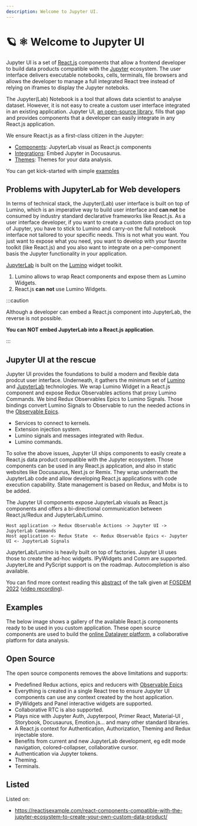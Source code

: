 ```yaml
---
description: Welcome to Jupyter UI.
---
```



# 🪐 ⚛️ Welcome to Jupyter UI

Jupyter UI is a set of [React.js](https://reactjs.org) components that allow a frontend developer to build data products compatible with the [Jupyter](https://jupyter.org) ecosystem. The user interface delivers executable notebooks, cells, terminals, file browsers and allows the developer to manage a full integrated React tree instead of relying on iframes to display the Jupyter noteboks.

The Jupyter(Lab) Notebook is a tool that allows data scientist to analyse dataset. However, it is not easy to create a custom user interface integrated in an existing application. Jupyter UI, [an open-source library](https://github.com/datalayer/jupyter-ui), fills that gap and provides components that a developer can easily integrate in any React.js application.

We ensure React.js as a first-class citizen in the Jupyter:

- [Components](/docs/category/components): JupyterLab visual as React.js components
- [Integrations](/docs/category/integrations): Embed Jupyter in Docusaurus.
- [Themes](/docs/category/themes): Themes for your data analysis.

You can get kick-started with simple [examples](/docs/category/examples)

## Problems with JupyterLab for Web developers

In terms of technical stack, the Jupyter(Lab) user interface is built on top of Lumino, which is an imperative way to build user interface and **can not** be consumed by industry standard declarative frameworks like React.js. As a user interface developer, if you want to create a custom data product on top of Jupyter, you have to stick to Lumino and carry-on the full notebook interface not tailored to your specific needs. This is not what you want. You just want to expose what you need, you want to develop with your favorite toolkit (like React.js) and you also want to integrate on a per-component basis the Jupyter functionality in your application.

[JupyterLab](https://github.com/jupyterlab/jupyterlab) is built on the [Lumino](https://github.com/jupyterlab/lumino) widget toolkit.

1. Lumino allows to wrap React components and expose them as Lumino Widgets.
2. React.js **can not** use Lumino Widgets.

:::caution

Although a developer can embed a React.js component into JupyterLab, the reverse is not possible.

**You can NOT embed JupyterLab into a React.js application**.

:::

## Jupyter UI at the rescue

Jupyter UI provides the foundations to build a modern and flexible data prodcut user interface. Underneath, it gathers the minimum set of [Lumino](https://github.com/jupyterlab/lumino) and [JupyterLab](https://github.com/jupyterlab/jupyterlab) technologies. We wrap Lumino Widget in a React.js component and expose Redux Observables actions that proxy Lumino Commands. We bind Redux Observables Epics to Lumino Signals. Those bindings convert Lumino Signals to Observable to run the needed actions in the [Observable Epics](https://redux-observable.js.org/docs/basics/Epics.html).

- Services to connect to kernels.
- Extension injection system.
- Lumino signals and messages integrated with Redux.
- Lumino commands.

To solve the above issues, Jupyter UI ships components to easily create a React.js data product compatible with the Jupyter ecosystem. Those components can be used in any React.js application, and also in static websites like Docusaurus, Next.js or Remix. They wrap underneath the JupyterLab code and allow developing React.js applications with code execution capability. State management is based on Redux, and Mobx is to be added.

The Jupyter UI components expose JupyterLab visuals as React.js components and offers a bi-directional communication between React.js/Redux and JupyterLab/Lumino.

```
Host application -> Redux Observable Actions -> Jupyter UI -> JupyterLab Commands
Host application <- Redux State  <- Redux Observable Epics <- Jupyter UI <- JupyterLab Signals
```

<ModalImage
  small="https://datalayer-jupyter-examples.s3.amazonaws.com/jupyter-react-communication.png"
  large="https://datalayer-jupyter-examples.s3.amazonaws.com/jupyter-react-communication.png"
  alt="Jupyter UI Communication"
/>

JupyterLab/Lumino is heavily built on top of factories. Jupyter UI uses those to create the ad-hoc widgets. IPyWidgets and Comm are supported. JupyterLite and PyScript support is on the roadmap. Autocompletion is also available.

You can find more context reading this [abstract](https://fosdem.org/2022/schedule/event/lt_jupyter) of the talk given at [FOSDEM 2022](https://fosdem.org/2022) ([video recording](http://bofh.nikhef.nl/events/FOSDEM/2022/L.lightningtalks/lt_jupyter.webm)).

## Examples

The below image shows a gallery of the available React.js components ready to be used in you custom application. These open source components are used to build the [online Datalayer platform](https://datalayer.app), a collaborative platform for data analysis.

<ModalImage
  small="https://datalayer-jupyter-examples.s3.amazonaws.com/jupyter-react-gallery.gif"
  large="https://datalayer-jupyter-examples.s3.amazonaws.com/jupyter-react-gallery.gif"
  alt="Jupyter UI Gallery"
/>

## Open Source

The open source components removes the above limitations and supports:

- Predefined Redux actions, epics and reducers with [Observable Epics](https://redux-observable.js.org/docs/basics/Epics.html)
- Everything is created in a single React tree to ensure Jupyter UI components can use any context created by the host application.
- IPyWidgets and Panel interactive widgets are supported.
- Collaborative RTC is also supported.
- Plays nice with Jupyter Auth, Jupyterpool, Primer React, Material-UI , Storybook, Docusaurus, Emotion.js... and many other standard libraries.
- A React.js context for Authentication, Authorization, Theming and Redux injectable store.
- Benefits from current and new JupyterLab development, eg edit mode navigation, colored-collapser, collaborative cursor.
- Authentication via Jupyter tokens.
- Theming.
- Terminals.

## Listed

Listed on:

- https://reactjsexample.com/react-components-compatible-with-the-jupyter-ecosystem-to-create-your-own-custom-data-product/
